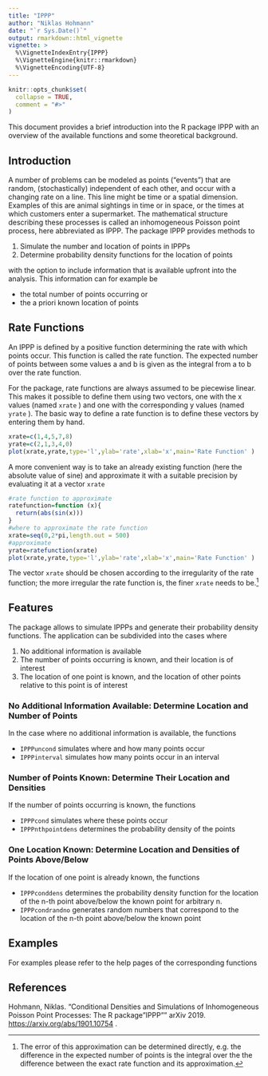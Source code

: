 ```yaml
---
title: "IPPP"
author: "Niklas Hohmann"
date: "`r Sys.Date()`"
output: rmarkdown::html_vignette
vignette: >
  %\VignetteIndexEntry{IPPP}
  %\VignetteEngine{knitr::rmarkdown}
  %\VignetteEncoding{UTF-8}
---
```


```r
knitr::opts_chunk$set(
  collapse = TRUE,
  comment = "#>"
)
```
This document provides a brief introduction into the R package IPPP with an overview of the available functions and some theoretical background.

## Introduction
A number of problems can be modeled as points ("events") that are random, (stochastically) independent of each other, and occur with a changing rate on a line. This line might be time or a spatial dimension. Examples of this are animal sightings in time or in space, or the times at which customers enter a supermarket. The mathematical structure describing these processes is called an inhomogeneous Poisson point process, here abbreviated as IPPP.
The package IPPP provides methods to

1. Simulate the number and location of points in IPPPs
2. Determine probability density functions for the location of points

with the option to include information that is available upfront into the analysis. This information can for example be

* the total number of points occurring or
* the a priori known location of points

## Rate Functions
An IPPP is defined by a positive function determining the rate with which points occur. This function is called the rate function. The expected number of points between some values a and b is given as the integral from a to b over the rate function.

For the package, rate functions are always assumed to be piecewise linear. This makes it possible to define them using two vectors, one with the x values (named `xrate` ) and one with the corresponding y values (named `yrate` ).
The basic way to define a rate function is to define these vectors by entering them by hand.

```r
xrate=c(1,4,5,7,8)
yrate=c(2,1,3,4,0)
plot(xrate,yrate,type='l',ylab='rate',xlab='x',main='Rate Function' )
```

A more convenient way is to take an already existing function (here the absolute value of sine) and approximate it with a suitable precision by evaluating it at a vector `xrate`
```r
#rate function to approximate
ratefunction=function (x){
  return(abs(sin(x)))
} 
#where to approximate the rate function
xrate=seq(0,2*pi,length.out = 500)
#approximate
yrate=ratefunction(xrate)
plot(xrate,yrate,type='l',ylab='rate',xlab='x',main='Rate Function' )
```

The vector `xrate` should be chosen according to the irregularity of the rate function; the more irregular the rate function is, the finer `xrate` needs to be.^[The error of this approximation can be determined directly, e.g. the difference in the expected number of points is the integral over the the difference between the exact rate function and its approximation.]

## Features ##
The package allows to simulate IPPPs and generate their probability density functions. The application can be subdivided into the cases where

1. No additional information is available
2. The number of points occurring is known, and their location is of interest
3. The location of one point is known, and the location of other points relative to this point is of interest

### No Additional Information Available: Determine Location and Number of Points
In the case where no additional information is available, the functions

* `IPPPuncond` simulates where and how many points occur
* `IPPPinterval` simulates how many points occur in an interval

### Number of Points Known: Determine Their Location and Densities 
If the number of points occurring is known, the functions

* `IPPPcond` simulates where these points occur
* `IPPPnthpointdens` determines the probability density of the points

### One Location Known: Determine Location and Densities of Points Above/Below 
If the location of one point is already known, the functions

* `IPPPconddens` determines the probability density function for the location of the n-th point above/below the known point for arbitrary n.
* `IPPPcondrandno` generates random numbers that correspond to the location of the n-th point above/below the known point

## Examples
For examples please refer to the help pages of the corresponding functions

## References
Hohmann, Niklas. "Conditional Densities and Simulations of Inhomogeneous Poisson Point Processes: The R package "IPPP"" arXiv 2019. <https://arxiv.org/abs/1901.10754> .
